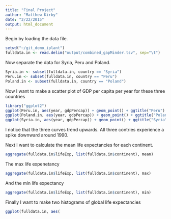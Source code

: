 ```yaml
---
title: "Final Project"
author: "Matthew Kirby"
date: "2/22/2015"
output: html_document
---
```


Begin by loading the data file.
```r
setwd("~/git_demo_iplant")
fulldata.in <- read.delim("output/combined_gapMinder.tsv", sep="\t")
```

Now separate the data for Syria, Peru and Poland.
```r
Syria.in <- subset(fulldata.in, country == "Syria")
Peru.in <- subset(fulldata.in, country == "Peru")
Poland.in <- subset(fulldata.in, country == "Poland")
```

Now I want to make a scatter plot of GDP per capita per year for these three countries
```r
library("ggplot2")
ggplot(Peru.in, aes(year, gdpPercap)) + geom_point() + ggtitle("Peru")
ggplot(Poland.in, aes(year, gdpPercap)) + geom_point() + ggtitle("Poland")
ggplot(Syria.in, aes(year, gdpPercap)) + geom_point() + ggtitle("Syria")
```
I notice that the three curves trend upwards. All three contries experience a spike downward around 1990.

Next I want to calculate the mean life expectancies for each continent.
```r
aggregate(fulldata.in$lifeExp, list(fulldata.in$continent), mean)
```

The max life expenetancy
```r
aggregate(fulldata.in$lifeExp, list(fulldata.in$continent), max)
```

And the min life expectancy
```r
aggregate(fulldata.in$lifeExp, list(fulldata.in$continent), min)
```


Finally I want to make two histograms of global life expectancies

```r
ggplot(fulldata.in, aes(



```














